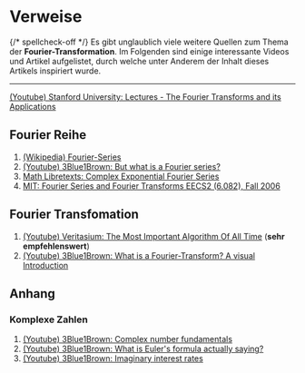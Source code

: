# Verweise

{/* spellcheck-off */}
Es gibt unglaublich viele weitere Quellen zum Thema der **Fourier-Transformation**. Im Folgenden sind einige interessante Videos und Artikel aufgelistet, durch welche unter Anderem der Inhalt dieses Artikels inspiriert wurde.

---

[(Youtube) Stanford University: Lectures - The Fourier Transforms and its Applications](https://www.youtube.com/playlist?list=PLB24BC7956EE040CD)

## Fourier Reihe

1. [(Wikipedia) Fourier-Series](https://en.wikipedia.org/wiki/Fourier_series)
2. [(Youtube) 3Blue1Brown: But what is a Fourier series?](https://www.youtube.com/watch?v=r6sGWTCMz2k)
3. [Math Libretexts: Complex Exponential Fourier Series](<https://math.libretexts.org/Bookshelves/Differential_Equations/Introduction_to_Partial_Differential_Equations_(Herman)/09%3A_Transform_Techniques_in_Physics/9.02%3A_Complex_Exponential_Fourier_Series>)
4. [MIT: Fourier Series and Fourier Transforms EECS2 (6.082), Fall 2006](https://web.mit.edu/6.02/www/f2006/handouts/Fourier.pdf)

## Fourier Transfomation

1. [(Youtube) Veritasium: The Most Important Algorithm Of All Time](https://www.youtube.com/watch?v=nmgFG7PUHfo) (**sehr empfehlenswert**)
2. [(Youtube) 3Blue1Brown: What is a Fourier-Transform? A visual Introduction](https://www.youtube.com/watch?v=spUNpyF58BY)

## Anhang

### Komplexe Zahlen

1. [(Youtube) 3Blue1Brown: Complex number fundamentals](https://www.youtube.com/watch?v=5PcpBw5Hbwo)
2. [(Youtube) 3Blue1Brown: What is Euler's formula actually saying?](https://www.youtube.com/watch?v=ZxYOEwM6Wbk)
3. [(Youtube) 3Blue1Brown: Imaginary interest rates](https://www.youtube.com/watch?v=IAEASE5GjdI)
